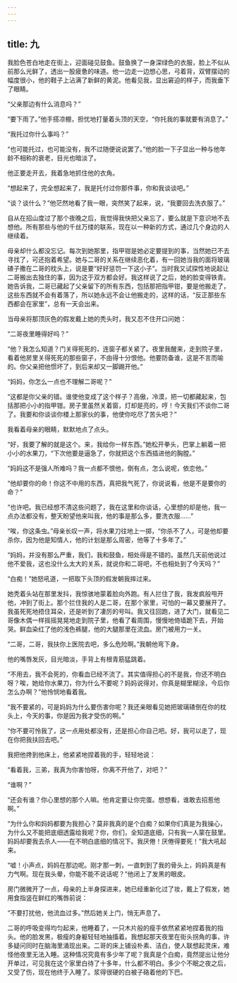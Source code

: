 ```yaml
---
---
---
```

title: 九
---



我脸色苍白地走在街上，迎面碰见鼓鱼。鼓鱼换了一身深绿色的衣服，脸上不似从前那么光鲜了，透出一股疲惫的味道。他一边走一边想心思，弓着背，双臂摆动的幅度很小，他的鞋子上沾满了新鲜的黄泥。他看见我，显出窘迫的样子，而我垂下了眼睛。

“父亲那边有什么消息吗？”

“要下雨了。”他手搭凉棚，担忧地打量着头顶的天空，“你托我的事就要有消息了。”

“我托过你什么事吗？”

“也可能托过，也可能没有，我不过随便说说罢了。”他的脸一下子显出一种与他年龄不相称的衰老，目光也暗淡了。

他正要走开去，我着急地抓住他的衣角。

“想起来了，完全想起来了，我是托付过你那件事，你和我谈谈吧。”

“谈？谈什么？”他茫然地看了我一眼，突然笑了起来，说，“我要回去洗衣服了。”

自从在招山度过了那个夜晚之后，我觉得我快把父亲忘了，要么就是下意识地不去想他。所有那些与他的千丝万缕的联系，现在以一种新的方式，通过几个身边的人继续着。

母亲却什么都没忘记。每次到她那里，指甲钳是她必定要提到的事，当然她已不去寻找了，可还抱着希望。她与二哥的关系在继续恶化着，有一回她当我的面将玻璃碴子撒在二哥的枕头上，说是要“好好惩罚一下这小子”。当时我又试探性地说起让二哥搬出去独住的事，因为这于双方都会好。我这样说了之后，她的脸变得铁青。她告诉我，二哥已藏起了父亲留下的所有东西，包括那把指甲钳，要是他搬走了，这些东西就不会有着落了，所以她永远不会让他搬走的，这样的话，“反正那些东西都会在家里”，总有一天会出来。

当母亲将那顶灰色的假发戴上她的秃头时，我又忍不住开口问她：

“二哥夜里睡得好吗？”

“他？我怎么知道？门关得死死的，连窗子都关紧了。夜里我醒来，走到院子里，看着他房里关得死死的那些窗子，不由得十分恨他。他要防备谁，这是不言而喻的。你父亲把他惯坏了，到后来却又一脚踢开他。”

“妈妈，你怎么一点也不理解二哥呢？”

“这都是你父亲的错。谁使他变成了这个样子？高傲，冷漠，把一切都藏起来，包括那把小小的指甲钳。房子里虽然关着窗，灯却是亮的，哼！今天我们不谈你二哥了。我要和你谈谈你楼上那家伙的事，他使你吃尽了苦头吧？”

我看着母亲的眼睛，默默地点了点头。

“好，我要了解的就是这个。来，我给你一样东西。”她松开拳头，巴掌上躺着一把小小的水果刀，“下次他要是逼急了，你就把这个东西插进他的胸膛。”

“妈妈这不是强人所难吗？我一点都不恨他，倒有点，怎么说呢，依恋他。”

“他却要你的命！你这不中用的东西，真把我气死了，你说说看，他是不是要你的命？”

“也许吧。我已经想不清这些问题了，我在这里和你谈话，心里想的却是他，我一点办法都没有，整天盼望他来叫我，他的事是那么多，要洗衣服……”

“唉，你这条虫。”母亲长叹一声，将水果刀往地上一掷，“你杀不了人，可是他却要杀你，因为他是知情人，他的计划是那么周密，他等了十多年了。”

“妈妈，并没有那么严重，我们，我和鼓鱼，相处得是不错的。虽然几天前他说过他不爱我，这也没什么太大的关系，就说你和二哥吧，不也相处到了今天吗？”

“白痴！”她怒吼道，一把取下头顶的假发朝我摔过来。

她秃着头站在那里发抖，我惊骇地蒙着脸向外跑。有人拦住了我，我发疯般甩开他，冲到了街上。那个拦住我的人是二哥，在那个家里，可怕的一幕又要展开了。我虽死死地捂住耳朵，还是听到了凄厉的号叫。我又往回跑，进了大门，就看见二哥像木偶一样摇摇晃晃地走到院子里，他看了看周围，慢慢地倚墙跪下去，开始哭。鲜血染红了他的浅色裤腿，他的大腿那里在流血。房门被用力一关。

“二哥，二哥，我扶你上医院去吧，多么危险啊。”我朝他弯下身。

他的嘴唇发灰，目光暗淡，手背上有根青筋猛跳着。

“不用去，我不会死的，你看血已经不流了。其实值得担心的不是我，你还不明白呀？唉，她给你水果刀，你为什么不要呢？妈妈说得对，你真是糊里糊涂，今后你怎么办啊？”他怜悯地看着我。

“我不要紧的，可是妈妈为什么要伤害你呢？我还亲眼看见她把玻璃碴倒在你的枕头上，今天的事，你是因为我才受伤的啊。”

“你不要可怜我了，这一点用处都没有，还是担心你自己吧。好，我可以走了，现在你把我扶回去吧。”

我把他搀到他床上，他紧紧地捏着我的手，轻轻地说：

“看着我，三弟，我真为你害怕呀，你离不开他了，对吧？”

“谁啊？”

“还会有谁？你心里想的那个人嘛。他肯定要让你完蛋。想想看，谁敢去招惹他啊。”

“为什么你和妈妈都要为我担心？莫非我真的是个白痴？如果你们真是为我操心，为什么又不能把底细透露给我呢？你，你们，全知道底细，只有我一人蒙在鼓里。妈妈却要我去杀人——在不明白底细的情况下。我厌倦！厌倦得要死！”我大吼起来。

“嘘！小声点，妈妈在那边呢。刚才那一刺，一直刺到了我的骨头上，妈妈真是有力气啊。现在我头晕，你能不能不说话呢？”他闭上了发黑的眼皮。

房门微微开了一点，母亲的上半身探进来，她已经重新化过了妆，戴上了假发，她用食指竖在鲜红的嘴唇前说：

“不要打扰他，他流血过多。”然后她关上门，悄无声息了。

二哥的呼吸变得均匀起来，他睡着了，一只木片般的瘦手依然紧紧地捏着我的指头。他的脸发黑，极瘦的身躯轻轻地抽搐着。我想起那天夜里在街头拐角的事，许多疑问同时在脑海里涌现出来。二哥的床上铺设朴素、洁白，使人联想起灵床，难怪他夜里无法入睡。这种情况究竟有多少年了呢？我真是个白痴，竟然提出让他分开单过，可见我在这个家里白待了十多年，什么都不明白。多少个不眠之夜之后，又受了伤，现在他终于入睡了。浆得很硬的白被子硌着他的下巴。
